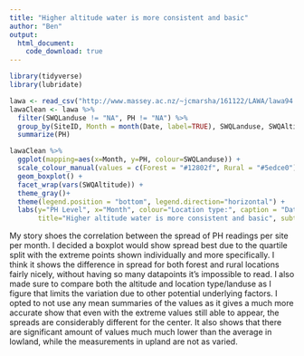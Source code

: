 ```yaml
---
title: "Higher altitude water is more consistent and basic"
author: "Ben"
output:
  html_document:
    code_download: true
---
```


```r
library(tidyverse)
library(lubridate)

lawa <- read_csv("http://www.massey.ac.nz/~jcmarsha/161122/LAWA/lawa94.csv") 
lawaClean <- lawa %>% 
  filter(SWQLanduse != "NA", PH != "NA") %>%  
  group_by(SiteID, Month = month(Date, label=TRUE), SWQLanduse, SWQAltitude) %>% 
  summarize(PH)

lawaClean %>% 
  ggplot(mapping=aes(x=Month, y=PH, colour=SWQLanduse)) +
  scale_colour_manual(values = c(Forest = "#12802f", Rural = "#5edce0")) +
  geom_boxplot() +
  facet_wrap(vars(SWQAltitude)) +
  theme_gray()+
  theme(legend.position = "bottom", legend.direction="horizontal") +
  labs(y="PH Level", x="Month", colour="Location type:", caption = "Data from lawa.org.nz",
       title="Higher altitude water is more consistent and basic", subtitle="In terms of PH by month")
```

My story shoes the correlation between the spread of PH readings per site per month. I decided a boxplot would show spread best due to the quartile split with the extreme points shown individually and more specifically. I think it shows the difference in spread for both forest and rural locations fairly nicely, without having so many datapoints it's impossible to read. I also made sure to compare both the altitude and location type/landuse as I figure that limits the variation due to other potential underlying factors. I opted to not use any mean summaries of the values as it gives a much more accurate show that even with the extreme values still able to appear, the spreads are considerably different for the center. It also shows that there are significant amount of values much much lower than the average in lowland, while the measurements in upland are not as varied.

```r
```
